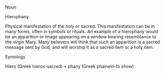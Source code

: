 Noun

Hierophany

Physical manifestation of the holy or sacred.  This manifestation can be in many forms, often in symbols or rituals.  An example of a hierophany would be an apparition or image appearing on a window bearing resemblance to the virgin Mary.  Many believers will think that such an apparition is a sacred message sent by God, and will worship it as a sacred item or a holy item.

Eymology

Hiero (Greek hieros-sacred) + phany (Greek phainein-to show)

{{rfc}}